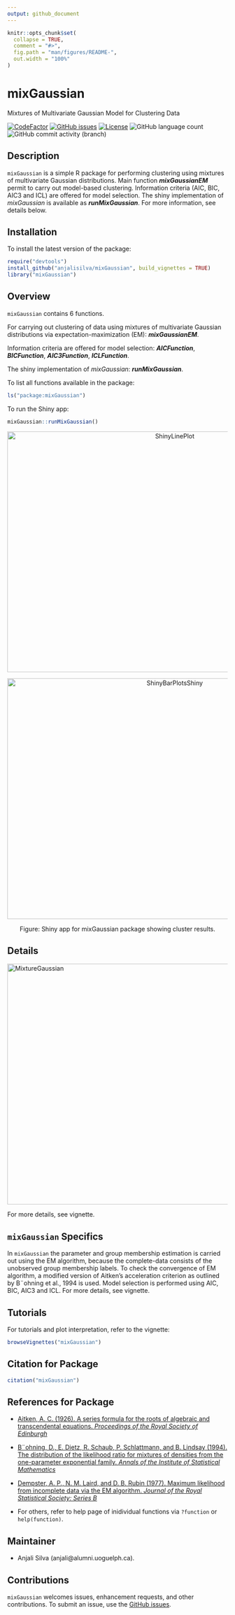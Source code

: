 ```yaml
---
output: github_document
---
```


<!-- README.md is generated from README.Rmd. Please edit that file -->

```r
knitr::opts_chunk$set(
  collapse = TRUE,
  comment = "#>",
  fig.path = "man/figures/README-",
  out.width = "100%"
)
```

# mixGaussian
Mixtures of Multivariate Gaussian Model for Clustering Data

<!-- badges: start -->
<!-- https://www.codefactor.io/repository/github/anjalisilva/testingpackage/issues -->
[![CodeFactor](https://www.codefactor.io/repository/github/anjalisilva/mixgaussian/badge)](https://www.codefactor.io/repository/github/anjalisilva/testingpackage) [![GitHub issues](https://img.shields.io/github/issues/anjalisilva/mixGaussian)](https://github.com/anjalisilva/mixGaussian/issues)  [![License](https://img.shields.io/badge/license-MIT-green)](./LICENSE) ![GitHub language count](https://img.shields.io/github/languages/count/anjalisilva/mixGaussian) ![GitHub commit activity (branch)](https://img.shields.io/github/commit-activity/y/anjalisilva/mixGaussian/master)
<!-- https://shields.io/category/license -->
<!-- badges: end -->

## Description
`mixGaussian` is a simple R package for performing clustering using mixtures of multivariate Gaussian distributions. Main function __*mixGaussianEM*__ permit to carry out model-based clustering. Information criteria (AIC, BIC, AIC3 and ICL) are offered for model selection. The shiny implementation of *mixGaussian* is available as __*runMixGaussian*__. For more information, see details below.  


## Installation

To install the latest version of the package:

``` r
require("devtools")
install_github("anjalisilva/mixGaussian", build_vignettes = TRUE)
library("mixGaussian")
```


## Overview

`mixGaussian` contains 6 functions. 

For carrying out clustering of data using mixtures of multivariate Gaussian distributions via expectation-maximization (EM): __*mixGaussianEM*__. 

Information criteria are offered for model selection: __*AICFunction*__, __*BICFunction*__, __*AIC3Function*__, __*ICLFunction*__. 

The shiny implementation of *mixGaussian*: __*runMixGaussian*__. 

To list all functions available in the package: 

``` r
ls("package:mixGaussian")
```

To run the Shiny app:
``` r
mixGaussian::runMixGaussian()
```

<div style="text-align:center"><img src="inst/extdata/ShinyLinePlot.png" alt="ShinyLinePlot" width="750" height="550"/>

<div style="text-align:center"><img src="inst/extdata/ShinyBarPlotsShiny.png" alt="ShinyBarPlotsShiny" width="750" height="550"/>
  
 Figure: Shiny app for mixGaussian package showing cluster results.

<div style="text-align:left">
<div style="text-align:left">


## Details

<div style="text-align:left"><img src="inst/extdata/MixtureGaussian.png" alt="MixtureGaussian" width="750" height="550"/>

<div style="text-align:left">
<div style="text-align:left">

For more details, see vignette.


## `mixGaussian` Specifics

In `mixGaussian` the parameter and group membership estimation is carried out using the EM algorithm, because the complete-data consists of the unobserved group membership labels. To check the convergence of EM algorithm, a modified version of Aitken's acceleration criterion as outlined by B¨ohning et al., 1994 is used. Model selection is performed using AIC, BIC, AIC3 and ICL. For more details, see vignette.


## Tutorials  
  
For tutorials and plot interpretation, refer to the vignette:

``` r
browseVignettes("mixGaussian")
```


## Citation for Package
``` r
citation("mixGaussian")
```


## References for Package

* [Aitken, A. C. (1926). A series formula for the roots of algebraic and transcendental equations. *Proceedings of the Royal Society of Edinburgh*](https://www.cambridge.org/core/journals/proceedings-of-the-royal-society-of-edinburgh/article/iiia-series-formula-for-the-roots-of-algebraic-and-transcendental-equations/0CC96A97C8B634E2730F5208E506E6A9)

* [B¨ohning, D., E. Dietz, R. Schaub, P. Schlattmann, and B. Lindsay (1994). The distribution of the likelihood ratio for mixtures of densities from the one-parameter exponential family. *Annals of the Institute of Statistical Mathematics*](https://link.springer.com/article/10.1007/BF01720593)

* [Dempster, A. P., N. M. Laird, and D. B. Rubin (1977). Maximum likelihood from incomplete data via the EM algorithm. *Journal of the Royal Statistical Society: Series B*](https://www.ece.iastate.edu/~namrata/EE527_Spring08/Dempster77.pdf)

* For others, refer to help page of inidividual functions via `?function` or `help(function)`.


## Maintainer

* Anjali Silva (anjali@alumni.uoguelph.ca). 


## Contributions

`mixGaussian` welcomes issues, enhancement requests, and other contributions. To submit an issue, use the [GitHub issues](https://github.com/anjalisilva/mixGaussian/issues).
